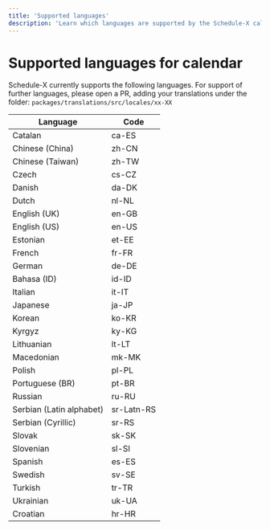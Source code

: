 ```yaml
---
title: 'Supported languages'
description: 'Learn which languages are supported by the Schedule-X calendar'
---
```


# Supported languages for calendar

Schedule-X currently supports the following languages. For support of further languages, please open a PR, adding
your translations under the folder: `packages/translations/src/locales/xx-XX`

| Language                 | Code       |
|--------------------------|------------|
| Catalan                  | ca-ES      |
| Chinese (China)          | zh-CN      |
| Chinese (Taiwan)         | zh-TW      |
| Czech                    | cs-CZ      |
| Danish                   | da-DK      |
| Dutch                    | nl-NL      |
| English (UK)             | en-GB      |
| English (US)             | en-US      |
| Estonian                 | et-EE      |
| French                   | fr-FR      |
| German                   | de-DE      |
| Bahasa (ID)              | id-ID      |
| Italian                  | it-IT      |
| Japanese                 | ja-JP      |
| Korean                   | ko-KR      |
| Kyrgyz                   | ky-KG      |
| Lithuanian               | lt-LT      |
| Macedonian               | mk-MK      |
| Polish                   | pl-PL      |
| Portuguese (BR)          | pt-BR      |
| Russian                  | ru-RU      |
| Serbian (Latin alphabet) | sr-Latn-RS |
| Serbian (Cyrillic)       | sr-RS      |
| Slovak                   | sk-SK      |
| Slovenian                | sl-SI      |
| Spanish                  | es-ES      |
| Swedish                  | sv-SE      |
| Turkish                  | tr-TR      |
| Ukrainian                | uk-UA      |
| Croatian                 | hr-HR      |
